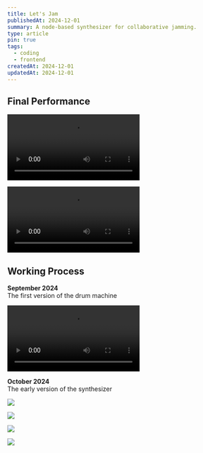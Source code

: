 ```yaml
---
title: Let's Jam
publishedAt: 2024-12-01
summary: A node-based synthesizer for collaborative jamming.
type: article
pin: true
tags:
  - coding
  - frontend
createdAt: 2024-12-01
updatedAt: 2024-12-01
---
```


## Final Performance

![](final_performance.mp4)

![](final_performance2.mov)


## Working Process

**September 2024**  
The first version of the drum machine

![](drum_machine_2024-09-25.mp4)

**October 2024**   
The early version of the synthesizer

![](early_version.png)

![](early_version2.png)

![](early_version3.png)

![](early_version4.png)